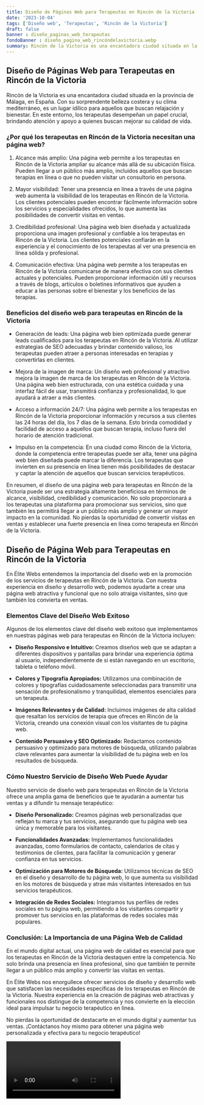 ```yaml
---
title: Diseño de Páginas Web para Terapeutas en Rincón de la Victoria
date: '2023-10-04'
tags: ['Diseño web', 'Terapeutas', 'Rincón de la Victoria']
draft: false
banner : diseño_paginas_web_terapeutas
fondoBanner : diseño_pagina_web_rincóndelavictoria.webp
summary: Rincón de la Victoria es una encantadora ciudad situada en la provincia de Málaga, en España. Con su sorprendente belleza costera y su clima mediterráneo, es un lugar idílico para aquellos que buscan relajación y bienestar. En este entorno, los terapeutas desempeñan un papel crucial, brindando atención y apoyo a quienes buscan mejorar su calidad de vida.
---
```


## Diseño de Páginas Web para Terapeutas en Rincón de la Victoria

Rincón de la Victoria es una encantadora ciudad situada en la provincia de Málaga, en España. Con su sorprendente belleza costera y su clima mediterráneo, es un lugar idílico para aquellos que buscan relajación y bienestar. En este entorno, los terapeutas desempeñan un papel crucial, brindando atención y apoyo a quienes buscan mejorar su calidad de vida.

### ¿Por qué los terapeutas en Rincón de la Victoria necesitan una página web?

1. Alcance más amplio: Una página web permite a los terapeutas en Rincón de la Victoria ampliar su alcance más allá de su ubicación física. Pueden llegar a un público más amplio, incluidos aquellos que buscan terapias en línea o que no pueden visitar un consultorio en persona.

2. Mayor visibilidad: Tener una presencia en línea a través de una página web aumenta la visibilidad de los terapeutas en Rincón de la Victoria. Los clientes potenciales pueden encontrar fácilmente información sobre los servicios y especialidades ofrecidos, lo que aumenta las posibilidades de convertir visitas en ventas.

3. Credibilidad profesional: Una página web bien diseñada y actualizada proporciona una imagen profesional y confiable a los terapeutas en Rincón de la Victoria. Los clientes potenciales confiarán en la experiencia y el conocimiento de los terapeutas al ver una presencia en línea sólida y profesional.

4. Comunicación efectiva: Una página web permite a los terapeutas en Rincón de la Victoria comunicarse de manera efectiva con sus clientes actuales y potenciales. Pueden proporcionar información útil y recursos a través de blogs, artículos o boletines informativos que ayuden a educar a las personas sobre el bienestar y los beneficios de las terapias.

### Beneficios del diseño web para terapeutas en Rincón de la Victoria

- Generación de leads: Una página web bien optimizada puede generar leads cualificados para los terapeutas en Rincón de la Victoria. Al utilizar estrategias de SEO adecuadas y brindar contenido valioso, los terapeutas pueden atraer a personas interesadas en terapias y convertirlas en clientes.

- Mejora de la imagen de marca: Un diseño web profesional y atractivo mejora la imagen de marca de los terapeutas en Rincón de la Victoria. Una página web bien estructurada, con una estética cuidada y una interfaz fácil de usar, transmitirá confianza y profesionalidad, lo que ayudará a atraer a más clientes.

- Acceso a información 24/7: Una página web permite a los terapeutas en Rincón de la Victoria proporcionar información y recursos a sus clientes las 24 horas del día, los 7 días de la semana. Esto brinda comodidad y facilidad de acceso a aquellos que buscan terapia, incluso fuera del horario de atención tradicional.

- Impulso en la competencia: En una ciudad como Rincón de la Victoria, donde la competencia entre terapeutas puede ser alta, tener una página web bien diseñada puede marcar la diferencia. Los terapeutas que invierten en su presencia en línea tienen más posibilidades de destacar y captar la atención de aquellos que buscan servicios terapéuticos.

En resumen, el diseño de una página web para terapeutas en Rincón de la Victoria puede ser una estrategia altamente beneficiosa en términos de alcance, visibilidad, credibilidad y comunicación. No solo proporcionará a los terapeutas una plataforma para promocionar sus servicios, sino que también les permitirá llegar a un público más amplio y generar un mayor impacto en la comunidad. No pierdas la oportunidad de convertir visitas en ventas y establecer una fuerte presencia en línea como terapeuta en Rincón de la Victoria.

<GifSeo />

<Cta />

## Diseño de Página Web para Terapeutas en Rincón de la Victoria

En Élite Webs entendemos la importancia del diseño web en la promoción de los servicios de terapeutas en Rincón de la Victoria. Con nuestra experiencia en diseño y desarrollo web, podemos ayudarte a crear una página web atractiva y funcional que no solo atraiga visitantes, sino que también los convierta en ventas.

### Elementos Clave del Diseño Web Exitoso

Algunos de los elementos clave del diseño web exitoso que implementamos en nuestras páginas web para terapeutas en Rincón de la Victoria incluyen:

- **Diseño Responsivo e Intuitivo:** Creamos diseños web que se adaptan a diferentes dispositivos y pantallas para brindar una experiencia óptima al usuario, independientemente de si están navegando en un escritorio, tableta o teléfono móvil.

- **Colores y Tipografía Apropiados:** Utilizamos una combinación de colores y tipografías cuidadosamente seleccionadas para transmitir una sensación de profesionalismo y tranquilidad, elementos esenciales para un terapeuta.

- **Imágenes Relevantes y de Calidad:** Incluimos imágenes de alta calidad que resaltan los servicios de terapia que ofreces en Rincón de la Victoria, creando una conexión visual con los visitantes de tu página web.

- **Contenido Persuasivo y SEO Optimizado:** Redactamos contenido persuasivo y optimizado para motores de búsqueda, utilizando palabras clave relevantes para aumentar la visibilidad de tu página web en los resultados de búsqueda.

### Cómo Nuestro Servicio de Diseño Web Puede Ayudar

Nuestro servicio de diseño web para terapeutas en Rincón de la Victoria ofrece una amplia gama de beneficios que te ayudarán a aumentar tus ventas y a difundir tu mensaje terapéutico:

- **Diseño Personalizado:** Creamos páginas web personalizadas que reflejan tu marca y tus servicios, asegurando que tu página web sea única y memorable para los visitantes.

- **Funcionalidades Avanzadas:** Implementamos funcionalidades avanzadas, como formularios de contacto, calendarios de citas y testimonios de clientes, para facilitar la comunicación y generar confianza en tus servicios.

- **Optimización para Motores de Búsqueda:** Utilizamos técnicas de SEO en el diseño y desarrollo de tu página web, lo que aumenta su visibilidad en los motores de búsqueda y atrae más visitantes interesados en tus servicios terapéuticos.

- **Integración de Redes Sociales:** Integramos tus perfiles de redes sociales en tu página web, permitiendo a los visitantes compartir y promover tus servicios en las plataformas de redes sociales más populares.

### Conclusión: La Importancia de una Página Web de Calidad

En el mundo digital actual, una página web de calidad es esencial para que los terapeutas en Rincón de la Victoria destaquen entre la competencia. No solo brinda una presencia en línea profesional, sino que también te permite llegar a un público más amplio y convertir las visitas en ventas.

En Élite Webs nos enorgullece ofrecer servicios de diseño y desarrollo web que satisfacen las necesidades específicas de los terapeutas en Rincón de la Victoria. Nuestra experiencia en la creación de páginas web atractivas y funcionales nos distingue de la competencia y nos convierte en la elección ideal para impulsar tu negocio terapéutico en línea.

No pierdas la oportunidad de destacarte en el mundo digital y aumentar tus ventas. ¡Contáctanos hoy mismo para obtener una página web personalizada y efectiva para tu negocio terapéutico!

<Video />

<CtaBot job='Terapeutas' city='Rincón de la Victoria'/>

<Gmaps query='Rincón de la Victoria+españa+maps' />
